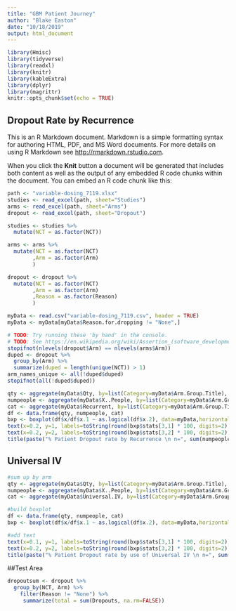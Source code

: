 ---
title: "GBM Patient Journey"
author: "Blake Easton"
date: "10/18/2019"
output: html_document
---

```{r setup, include=FALSE}
library(Hmisc)
library(tidyverse)
library(readxl)
library(knitr)
library(kableExtra)
library(dplyr)
library(magrittr)
knitr::opts_chunk$set(echo = TRUE)
```

## Dropout Rate by Recurrence

This is an R Markdown document. Markdown is a simple formatting syntax for authoring HTML, PDF, and MS Word documents. For more details on using R Markdown see <http://rmarkdown.rstudio.com>.

When you click the **Knit** button a document will be generated that includes both content as well as the output of any embedded R code chunks within the document. You can embed an R code chunk like this:

```{r data-prep}
path <- "variable-dosing_7119.xlsx"
studies <- read_excel(path, sheet="Studies")
arms <- read_excel(path, sheet="Arms")
dropout <- read_excel(path, sheet="Dropout")

studies <- studies %>%
  mutate(NCT = as.factor(NCT))

arms <- arms %>%
  mutate(NCT = as.factor(NCT)
        ,Arm = as.factor(Arm)
        )

dropout <- dropout %>%
  mutate(NCT = as.factor(NCT)
        ,Arm = as.factor(Arm)
        ,Reason = as.factor(Reason)
        )

myData <- read.csv("variable-dosing_7119.csv", header = TRUE)
myData <- myData[myData$Reason.for.dropping != "None",]
```

```{r integrity-checks}
# TODO: Try running these 'by hand' in the console.
# TODO: See https://en.wikipedia.org/wiki/Assertion_(software_development)
stopifnot(nlevels(dropout$Arm) == nlevels(arms$Arm))
duped <- dropout %>%
  group_by(Arm) %>%
  summarize(duped = length(unique(NCT)) > 1)
arm_names_unique <- all(!duped$duped)
stopifnot(all(!duped$duped))
```

```{r dropout-vs-recurrence, fig.height=5, fig.cap="**TODO:** Write the figure caption here."}
qty <- aggregate(myData$Qty, by=list(Category=myData$Arm.Group.Title), FUN=sum)
numpeople <- aggregate(myData$X..People, by=list(Category=myData$Arm.Group.Title), FUN=median)
cat <- aggregate(myData$Recurrent, by=list(Category=myData$Arm.Group.Title), FUN=mean)
df <- data.frame(qty, numpeople, cat)
bxp <- boxplot(df$x/df$x.1 ~ as.logical(df$x.2), data=myData,horizontal=TRUE, ylab="Recurrent Patient", xlab="% Patient Dropout")
text(x=0.2, y=1, labels=toString(round(bxp$stats[3,1] * 100, digits=2)))
text(x=0.2, y=2, labels=toString(round(bxp$stats[3,2] * 100, digits=2)))
title(paste("% Patient Dropout rate by Recurrence \n n=", sum(numpeople$x), sep=""))

```

## Universal IV

```{r universal-IV, fig.height=5, fig.cap="**TODO:** Caption figure."}
#sum up by arm
qty <- aggregate(myData$Qty, by=list(Category=myData$Arm.Group.Title), FUN=sum)
numpeople <- aggregate(myData$X..People, by=list(Category=myData$Arm.Group.Title), FUN=median)
cat <- aggregate(myData$Universal.IV, by=list(Category=myData$Arm.Group.Title), FUN=mean)

#build boxplot
df <- data.frame(qty, numpeople, cat)
bxp <- boxplot(df$x/df$x.1 ~ as.logical(df$x.2), data=myData,horizontal=TRUE, ylab="Use of IV", xlab="% Patient Dropout")

#add text
text(x=0.1, y=1, labels=toString(round(bxp$stats[3,1] * 100, digits=2)))
text(x=0.2, y=2, labels=toString(round(bxp$stats[3,2] * 100, digits=2)))
title(paste("% Patient Dropout rate by use of Universal IV \n n=", sum(numpeople$x), sep=""))

```

##Test Area

```{r Test Area}
dropoutsum <- dropout %>%
  group_by(NCT, Arm) %>%
    filter(Reason != "None") %>%
     summarize(total = sum(Dropouts, na.rm=FALSE))


```